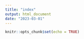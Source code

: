 ```yaml
---
title: "index"
output: html_document
date: "2023-03-01"
---
```


```r
knitr::opts_chunk$set(echo = TRUE)
```

